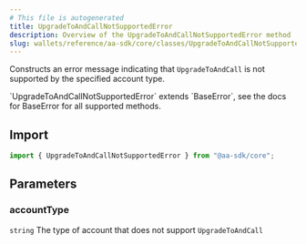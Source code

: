```yaml
---
# This file is autogenerated
title: UpgradeToAndCallNotSupportedError
description: Overview of the UpgradeToAndCallNotSupportedError method
slug: wallets/reference/aa-sdk/core/classes/UpgradeToAndCallNotSupportedError/constructor
---
```


Constructs an error message indicating that `UpgradeToAndCall` is not supported by the specified account type.

<Note>
  `UpgradeToAndCallNotSupportedError` extends `BaseError`, see the docs for
  BaseError for all supported methods.
</Note>

## Import

```ts
import { UpgradeToAndCallNotSupportedError } from "@aa-sdk/core";
```

## Parameters

### accountType

`string`
The type of account that does not support `UpgradeToAndCall`

